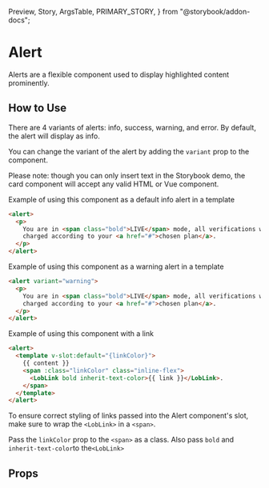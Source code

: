   Preview,
  Story,
  ArgsTable,
  PRIMARY_STORY,
} from "@storybook/addon-docs";

# Alert

Alerts are a flexible component used to display highlighted content prominently.

<Preview>
  <Story id="components-alert--primary" />
</Preview>

## How to Use

There are 4 variants of alerts: info, success, warning, and error. By default, the alert will display as info.

You can change the variant of the alert by adding the `variant` prop to the component.

Please note: though you can only insert text in the Storybook demo, the card component will accept any valid HTML or Vue component.

Example of using this component as a default info alert in a template

```html
<alert>
  <p>
    You are in <span class="bold">LIVE</span> mode, all verifications will be
    charged according to your <a href="#">chosen plan</a>.
  </p>
</alert>
```

Example of using this component as a warning alert in a template

```html
<alert variant="warning">
  <p>
    You are in <span class="bold">LIVE</span> mode, all verifications will be
    charged according to your <a href="#">chosen plan</a>.
  </p>
</alert>
```

Example of using this component with a link

```html
<alert>
  <template v-slot:default="{linkColor}">
    {{ content }}
    <span :class="linkColor" class="inline-flex">
      <LobLink bold inherit-text-color>{{ link }}</LobLink>.
    </span>
  </template>
</alert>
```

To ensure correct styling of links passed into the Alert component's slot, make sure to wrap the `<LobLink>` in a `<span>`.

Pass the `linkColor` prop to the `<span>` as a class. Also pass `bold` and `inherit-text-color`to the`<LobLink>`

## Props

<ArgsTable story={PRIMARY_STORY} />
